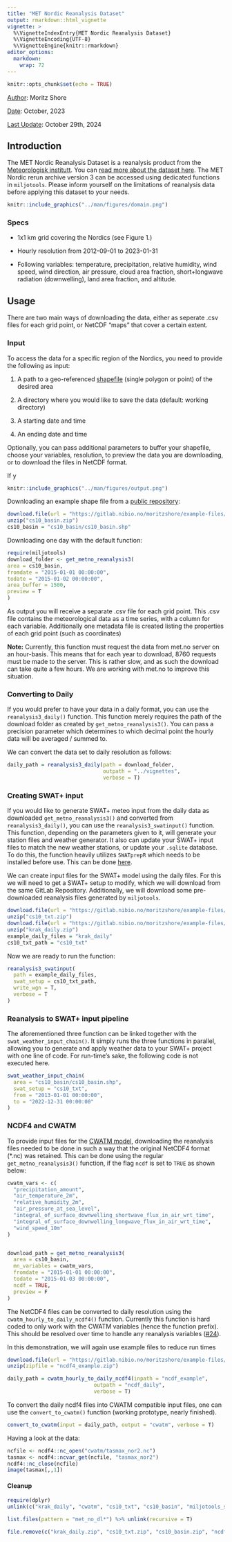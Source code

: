 ```yaml
---
title: "MET Nordic Reanalysis Dataset"
output: rmarkdown::html_vignette
vignette: >
  %\VignetteIndexEntry{MET Nordic Reanalysis Dataset}
  %\VignetteEncoding{UTF-8}
  %\VignetteEngine{knitr::rmarkdown}
editor_options: 
  markdown: 
    wrap: 72
---
```


```r
knitr::opts_chunk$set(echo = TRUE)
```

[Author]{.underline}: Moritz Shore

[Date]{.underline}: October, 2023

[Last Update]{.underline}: October 29th, 2024

## Introduction

The MET Nordic Reanalysis Dataset is a reanalysis product from the
[Meteorologisk institutt](https://www.met.no/). You can [read more about
the dataset
here](https://github.com/metno/NWPdocs/wiki/MET-Nordic-dataset). The MET
Nordic rerun archive version 3 can be accessed using dedicated functions
in `miljotools`. Please inform yourself on the limitations of reanalysis
data before applying this dataset to your needs.

```r
knitr::include_graphics("../man/figures/domain.png")
```

### Specs

-   1x1 km grid covering the Nordics (see Figure 1.)

-   Hourly resolution from 2012-09-01 to 2023-01-31

-   Following variables: temperature, precipitation, relative humidity,
    wind speed, wind direction, air pressure, cloud area fraction,
    short+longwave radiation (downwelling), land area fraction, and
    altitude.

## Usage

There are two main ways of downloading the data, either as seperate .csv
files for each grid point, or NetCDF "maps" that cover a certain extent.

### Input

To access the data for a specific region of the Nordics, you need to
provide the following as input:

1.  A path to a geo-referenced
    [shapefile](https://doc.arcgis.com/en/arcgis-online/reference/shapefiles.htm)
    (single polygon or point) of the desired area

2.  A directory where you would like to save the data (default: working
    directory)

3.  A starting date and time

4.  An ending date and time

Optionally, you can pass additional parameters to buffer your shapefile,
choose your variables, resolution, to preview the data you are
downloading, or to download the files in NetCDF format.

If y

```r
knitr::include_graphics("../man/figures/output.png")
```

Downloading an example shape file from a [public
repository](https://gitlab.nibio.no/moritzshore/example-files):

```r
download.file(url = "https://gitlab.nibio.no/moritzshore/example-files/-/raw/main/MetNoReanalysisV3/cs10_basin.zip", destfile = "cs10_basin.zip")
unzip("cs10_basin.zip")
cs10_basin = "cs10_basin/cs10_basin.shp"
```

Downloading one day with the default function:

```r
require(miljotools)
download_folder <- get_metno_reanalysis3(
area = cs10_basin,
fromdate = "2015-01-01 00:00:00",
todate = "2015-01-02 00:00:00", 
area_buffer = 1500,
preview = T
)
```

As output you will receive a separate .csv file for each grid point.
This .csv file contains the meteorological data as a time series, with a
column for each variable. Additionally one metadata file is created
listing the properties of each grid point (such as coordinates)

**Note:** Currently, this function must request the data from met.no
server on an hour-basis. This means that for each year to download, 8760
requests must be made to the server. This is rather slow, and as such
the download can take quite a few hours. We are working with met.no to
improve this situation.

### Converting to Daily

If you would prefer to have your data in a daily format, you can use the
`reanalysis3_daily()` function. This function merely requires the path
of the download folder as created by `get_metno_reanalysis3()`. You can
pass a precision parameter which determines to which decimal point the
hourly data will be averaged / summed to.

We can convert the data set to daily resolution as follows:

```r
daily_path = reanalysis3_daily(path = download_folder,
                               outpath = "../vignettes",
                               verbose = T)
```

### Creating SWAT+ input

If you would like to generate SWAT+ meteo input from the daily data as
downloaded `get_metno_reanalysis3()` and converted from
`reanalysis3_daily()`, you can use the `reanalysis3_swatinput()`
function. This function, depending on the parameters given to it, will
generate your station files and weather generator. It also can update
your SWAT+ input files to match the new weather stations, or update your
`.sqlite` database. To do this, the function heavily utilizes
`SWATprepR` which needs to be installed before use. This can be done
[here](https://biopsichas.github.io/SWATprepR/).

We can create input files for the SWAT+ model using the daily files. For
this we will need to get a SWAT+ setup to modify, which we will download
from the same GitLab Repository. Additionally, we will download some
pre-downloaded reanalysis files generated by `miljotools`.

```r
download.file(url = "https://gitlab.nibio.no/moritzshore/example-files/-/raw/main/MetNoReanalysisV3/cs10_txt.zip", destfile = "cs10_txt.zip")
unzip("cs10_txt.zip")
download.file(url = "https://gitlab.nibio.no/moritzshore/example-files/-/raw/main/MetNoReanalysisV3/krak_daily.zip", destfile = "krak_daily.zip")
unzip("krak_daily.zip")
example_daily_files = "krak_daily"
cs10_txt_path = "cs10_txt"
```

Now we are ready to run the function:

```r
reanalysis3_swatinput(
  path = example_daily_files,
  swat_setup = cs10_txt_path,
  write_wgn = T,
  verbose = T
)
```

### Reanalysis to SWAT+ input pipeline

The aforementioned three function can be linked together with the
`swat_weather_input_chain()`. It simply runs the three functions in
parallel, allowing you to generate and apply weather data to your SWAT+
project with one line of code. For run-time's sake, the following code
is not executed here.

```r
swat_weather_input_chain(
  area = "cs10_basin/cs10_basin.shp",
  swat_setup = "cs10_txt",
  from = "2013-01-01 00:00:00",
  to = "2022-12-31 00:00:00"
)
```

### NCDF4 and CWATM

To provide input files for the [CWATM
model](https://cwatm.iiasa.ac.at/), downloading the reanalysis files
needed to be done in such a way that the original NetCDF4 format (\*.nc)
was retained. This can be done using the regular
`get_metno_reanalysis3()` function, if the flag `ncdf` is set to `TRUE`
as shown below:

```r

cwatm_vars <- c(
  "precipitation_amount",
  "air_temperature_2m",
  "relative_humidity_2m",
  "air_pressure_at_sea_level",
  "integral_of_surface_downwelling_shortwave_flux_in_air_wrt_time",
  "integral_of_surface_downwelling_longwave_flux_in_air_wrt_time",
  "wind_speed_10m"
)


download_path = get_metno_reanalysis3(
  area = cs10_basin,
  mn_variables = cwatm_vars,
  fromdate = "2015-01-01 00:00:00",
  todate = "2015-01-03 00:00:00",
  ncdf = TRUE, 
  preview = F
)
```

The NetCDF4 files can be converted to daily resolution using the
`cwatm_hourly_to_daily_ncdf4()` function. Currently this function is
hard coded to only work with the CWATM variables (hence the function
prefix). This should be resolved over time to handle any reanalysis
variables ([#24](https://github.com/moritzshore/miljotools/issues/24)).

In this demonstration, we will again use example files to reduce run
times

```r
download.file(url = "https://gitlab.nibio.no/moritzshore/example-files/-/raw/main/MetNoReanalysisV3/ncdf_example.zip", destfile = "ncdf4_example.zip")
unzip(zipfile = "ncdf4_example.zip")
```

```r
daily_path = cwatm_hourly_to_daily_ncdf4(inpath = "ncdf_example",
                            outpath = "ncdf_daily",
                            verbose = T)
```

To convert the daily ncdf4 files into CWATM compatible input files, one
can use the `convert_to_cwatm()` function (working prototype, nearly
finished).

```r
convert_to_cwatm(input = daily_path, output = "cwatm", verbose = T)

```

Having a look at the data:

```r
ncfile <- ncdf4::nc_open("cwatm/tasmax_nor2.nc")
tasmax <- ncdf4::ncvar_get(ncfile, "tasmax_nor2")
ncdf4::nc_close(ncfile)
image(tasmax[,,1])
```

#### Cleanup

```r
require(dplyr)
unlink(c("krak_daily", "cwatm", "cs10_txt", "cs10_basin", "miljotools_swat_backup", "ncdf_daily", "ncdf_example"), recursive = T)

list.files(pattern = "met_no_dl*") %>% unlink(recursive = T)

file.remove(c("krak_daily.zip", "cs10_txt.zip", "cs10_basin.zip", "ncdf4_example.zip"))
```
